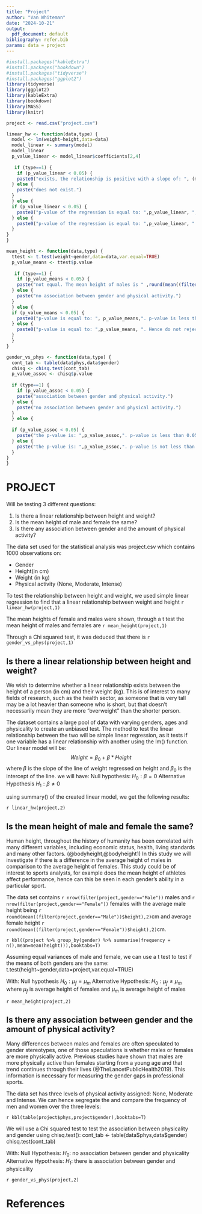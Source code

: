```yaml
---
title: "Project"
author: "Van Whiteman"
date: "2024-10-21"
output:
  pdf_document: default
bibliography: refer.bib
params: data = project
---
```




```r
#install.packages("kableExtra")
#install.packages("bookdown")
#install.packages("tidyverse")
#install.packages("ggplot2")
library(tidyverse)
library(ggplot2)
library(kableExtra)
library(bookdown)
library(MASS)
library(knitr)

project <- read.csv("project.csv")

```

```r
linear_hw <- function(data,type) {
  model <- lm(weight~height,data=data)
  model_linear <- summary(model)
  model_linear
  p_value_linear <- model_linear$coefficients[2,4]
  
   if (type==1) {
    if (p_value_linear < 0.05) {
    paste0("exists, the relationship is positive with a slope of: ", (model_linear$coefficients)[2,1] )
  } else {
    paste("does not exist.")
  }
  } else {
  if (p_value_linear < 0.05) {
    paste0("p-value of the regression is equal to: ",p_value_linear, ", which is less than 0.05. Hence reject the null hypothesis in favour of the alternative hypothesis at the 5% significance level. Hence, a linear relationship between weight and height exists. The relationship is positive with a slope of: ",(model_linear$coefficients)[2,1])
  } else {
    paste0("p-value of the regression is equal to: ",p_value_linear, ". Hence do not reject the null hypothesis. Hence, a linear relationship between weight and height does not exist.")
  }
}
}

```

```r
mean_height <- function(data,type) {
  ttest <- t.test(weight~gender,data=data,var.equal=TRUE)
  p_value_means <- ttest$p.value
  
   if (type==1) {
    if (p_value_means < 0.05) {
    paste("not equal. The mean height of males is " ,round(mean((filter(project,gender=="Male"))$height),2),"cm and the mean height of females is ",round(mean((filter(project,gender=="Female"))$height),2),"cm.")
  } else {
    paste("no association between gender and physical activity.")
  }
  } else {
  if (p_value_means < 0.05) {
    paste0("p-value is equal to: ", p_value_means,". p-value is less than 0.05, hence reject the null hypothesis in favour of the alternative hypothesis at the 5% significance level. The mean height of males and females are not equal. The mean height of males is ", round(mean((filter(project,gender=="Male"))$height),2),"cm and the mean height of females is ", round(mean((filter(project,gender=="Female"))$height),2), "cm.")
  } else {
    paste0("p-value is equal to: ",p_value_means, ". Hence do not reject the null hypothesis. In the provided data, the mean height of males and females are equal: ",mean(project$height),"cm.")
  }
  }
}
```



```r
gender_vs_phys <- function(data,type) {
  cont_tab <- table(data$phys,data$gender)
  chisq <- chisq.test(cont_tab)
  p_value_assoc <- chisq$p.value
  
  if (type==1) {
    if (p_value_assoc < 0.05) {
    paste("association between gender and physical activity.")
  } else {
    paste("no association between gender and physical activity.")
  }
  } else {
  
  if (p_value_assoc < 0.05) {
    paste("the p-value is: ",p_value_assoc,". p-value is less than 0.05, hence reject the null hypothesis in favour of the alternative hypothesis at 5% signifcance level. There is association between gender and physical activity.",collapse ="\n")
  } else {
    paste("the p-value is: ",p_value_assoc,". p-value is not less than 0.05, hence do not reject the null hypothesis at the 5% signficance level. There is no association between gender and physical activity.",collpase="\n")
  }
}
}


```

# PROJECT

Will be testing 3 different questions:

1. Is there a linear relationship between height and weight?
1. Is the mean height of male and female the same?
1. Is there any association between gender and the amount of physical activity?

The data set used for the statistical analysis was project.csv which contains 1000 observations on:

- Gender
- Height(in cm)
- Weight (in kg)
- Physical activity (None, Moderate, Intense)

To test the relationship between height and weight, we used simple linear regression to find that a linear relationship between weight and height `r linear_hw(project,1)`

The mean heights of female and males were shown, through a t test the mean height of males and females are `r mean_height(project,1)`

Through a Chi squared test, it was deduced that there is `r gender_vs_phys(project,1)`

## Is there a linear relationship between height and weight?

We wish to determine whether a linear relationship exists between the height of a person (in cm) and their weight (kg). This is of interest to many fields of research, such as the health sector, as someone that is very tall may be a lot heavier than someone who is short, but that doesn’t necessarily mean they are more “overweight” than the shorter person.

The dataset contains a large pool of data with varying genders, ages and physicality to create an unbiased test. The method to test the linear relationship between the two will be simple linear regression, as it tests if one variable has a linear relationship with another using the lm() function. Our linear model will be:
$$Weight = \beta_0 + \beta*Height$$
where $\beta$ is the slope of the line of weight regressed on height and $\beta_0$ is the intercept of the line.\newline
\newline
we will have:\newline
Null hypothesis: $H_0: \beta=0$\newline
Alternative Hypothesis $H_1: \beta \neq 0$\newline

using summary() of the created linear model, we get the following results:

`r linear_hw(project,2)`
\newline

## Is the mean height of male and female the same?

Human height, throughout the history of humanity has been correlated with many different variables, including economic status, health, living standards and many other factors. (@bodyheight,@bodyheight1) In this study we will investigate if there is a difference in the average height of males in comparison to the average height of females. This study could be of interest to sports analysts, for example does the mean height of athletes affect performance, hence can this be seen in each gender’s ability in a particular sport.

The data set contains `r nrow(filter(project,gender=="Male"))` males and `r nrow(filter(project,gender=="Female"))` females with the average male height being `r round(mean((filter(project,gender=="Male"))$height),2)`cm and average female height `r round(mean((filter(project,gender=="Female"))$height),2)`cm.

`r kbl((project %>% group_by(gender) %>% summarise(frequency = n(),mean=mean(height))),booktabs=T)`

Assuming equal variances of male and female, we can use a t test to test if the means of both genders are the same: t.test(height~gender,data=project,var.equal=TRUE)

With:\newline
Null hypothesis $H_0: \mu_f=\mu_m$\newline
Alternative Hypothesis: $H_0: \mu_f \neq \mu_m$\newline
where $\mu_f$ is average height of females and $\mu_m$ is average height of males

`r mean_height(project,2)`
\newline

## Is there any association between gender and the amount of physical activity?

Many differences between males and females are often speculated to gender stereotypes, one of those speculations is whether males or females are more physically active. Previous studies have shown that males are more physically active than females starting from a young age and that trend continues through their lives (@TheLancetPublicHealth2019). This information is necessary for measuring the gender gaps in professional sports.

The data set has three levels of physical activity assigned: None, Moderate and Intense. We can hence segregate the and compare the frequency of men and women over the three levels:

`r kbl(table(project$phys,project$gender),booktabs=T)`

We will use a Chi squared test to test the association between physicality and gender using chisq.test(): cont_tab <- table(data\$phys,data\$gender) \newline
chisq.test(cont_tab)

With:
Null Hypothesis: $H_0$: no association between gender and physicality \newline
Alternative Hypothesis: $H_1$: there is association between gender and physicality

`r gender_vs_phys(project,2)`

# References

